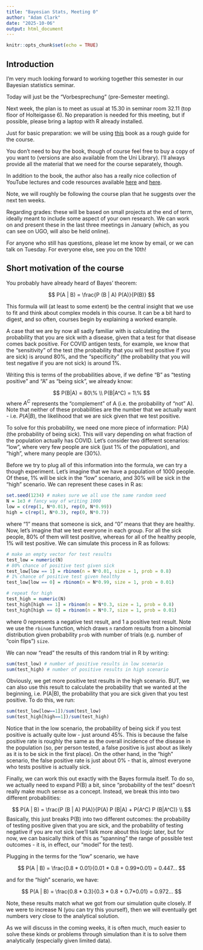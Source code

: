 ```yaml
---
title: "Bayesian Stats, Meeting 0"
author: "Adam Clark"
date: "2025-10-06"
output: html_document
---
```


```r
knitr::opts_chunk$set(echo = TRUE)
```

## Introduction

I'm very much looking forward to working together this semester in our Bayesian statistics seminar.

Today will just be the "Vorbesprechung" (pre-Semester meeting).

Next week, the plan is to meet as usual at 15.30 in seminar room 32.11 (top floor of Holteigasse 6). No preparation is needed for this meeting, but if possible, please bring a laptop with R already installed.

Just for basic preparation: we will be using [this](https://www.amazon.de/Richard-Mcelreath/dp/036713991X/ref=mp_s_a_1_1?crid=24ZFNTQV3DKGG&keywords=statistical+rethinking&qid=1696190575&sprefix=statistical%2Caps%2C276&sr=8-1) book as a rough guide for the course.

You don't need to buy the book, though of course feel free to buy a copy of you want to (versions are also available from the Uni Library). I'll always provide all the material that we need for the course separately, though.

In addition to the book, the author also has a really nice collection of YouTube lectures and code resources available [here](https://github.com/rmcelreath/rethinking) and [here](https://www.youtube.com/@rmcelreath).

Note, we will roughly be following the course plan that he suggests over the next ten weeks.

Regarding grades: these will be based on small projects at the end of term, ideally meant to include some aspect of your own research. We can work on and present these in the last three meetings in January (which, as you can see on UGO, will also be held online).

For anyone who still has questions, please let me know by email, or we can talk on Tuesday. For everyone else, see you on the 10th!

## Short motivation of the course

You probably have already heard of Bayes' theorem:

$$
P(A | B) = \frac{P (B | A) P(A)}{P(B)}
$$

This formula will (at least to some extent) be the central insight that we use to fit and think about complex models in this course. It can be a bit hard to digest, and so often, courses begin by explaining a worked example.

A case that we are by now all sadly familiar with is calculating the probability that you are sick with a disease, given that a test for that disease comes back positive. For COVID antigen tests, for example, we know that the "sensitivity" of the test (the probability that you will test positive if you are sick) is around 80%, and the "specificity" (the probability that you will test negative if you are not sick) is around 1%.

Writing this is terms of the probabilities above, if we define "B" as "testing positive" and "A" as "being sick", we already know:

$$
P(B|A) = 80\% \\
P(B|A^C) = 1\%
$$
where $A^C$ represents the "complement" of A (i.e. the probability of "not" A). Note that neither of these probabilities are the number that we actually want - i.e. $P(A|B)$, the likelihood that we are sick given that we test positive.

To solve for this probability, we need one more piece of information: P(A) (the probability of being sick). This will vary depending on what fraction of the population actually has COVID. Let's consider two different scenarios: "low", where very few people are sick (just 1% of the population), and "high", where many people are (30%).

Before we try to plug all of this information into the formula, we can try a though experiment. Let's imagine that we have a population of 1000 people. Of these, 1% will be sick in the "low" scenario, and 30% will be sick in the "high" scenario. We can represent these cases in R as:


```r
set.seed(1234) # makes sure we all use the same random seed
N = 1e3 # fancy way of writing 1000
low = c(rep(1, N*0.01), rep(0, N*0.99))
high = c(rep(1, N*0.3), rep(0, N*0.7))
```

where "1" means that someone is sick, and "0" means that they are healthy. Now, let's imagine that we test everyone in each group. For all the sick people, 80% of them will test positive, whereas for all of the healthy people, 1% will test positive. We can simulate this process in R as follows:

```r
# make an empty vector for test results
test_low = numeric(N)
# 80% chance of positive test given sick
test_low[low == 1] = rbinom(n = N*0.01, size = 1, prob = 0.8)
# 1% chance of positive test given healthy
test_low[low == 0] = rbinom(n = N*0.99, size = 1, prob = 0.01)

# repeat for high
test_high = numeric(N)
test_high[high == 1] = rbinom(n = N*0.3, size = 1, prob = 0.8)
test_high[high == 0] = rbinom(n = N*0.7, size = 1, prob = 0.01)
```

where 0 represents a negative test result, and 1 a positive test result. Note we use the `rbinom` function, which draws `n` random results from a binomial distribution given probability `prob` with number of trials (e.g. number of "coin flips") `size`.

We can now "read" the results of this random trial in R by writing:

```r
sum(test_low) # number of positive results in low scenario
sum(test_high) # number of positive results in high scenario
```

Obviously, we get more positive test results in the high scenario. BUT, we can also use this result to calculate the probability that we wanted at the beginning, i.e. P(A|B), the probability that you are sick given that you test positive. To do this, we run:

```r
sum(test_low[low==1])/sum(test_low)
sum(test_high[high==1])/sum(test_high)
```

Notice that in the low scenario, the probability of being sick if you test positive is actually quite low - just around 45%. This is because the false positive rate is roughly the same as the overall incidence of the disease in the population (so, per person tested, a false positive is just about as likely as it is to be sick in the first place). On the other hand, in the "high" scenario, the false positive rate is just about 0% - that is, almost everyone who tests positive is actually sick.

Finally, we can work this out exactly with the Bayes formula itself. To do so, we actually need to expand P(B) a bit, since "probability of the test" doesn't really make much sense as a concept. Instead, we break this into two different probabilities:

$$
P(A | B) = \frac{P (B | A) P(A)}{P(A) P (B|A) + P(A^C) P (B|A^C)} \\
$$
Basically, this just breaks P(B) into two different outcomes: the probability of testing positive given that you are sick, and the probability of testing negative if you are not sick (we'll talk more about this logic later, but for now, we can basically think of this as "spanning" the range of possible test outcomes - it is, in effect, our "model" for the test).

Plugging in the terms for the "low" scenario, we have

$$
P(A | B) =  \frac{0.8 * 0.01}{0.01 * 0.8 + 0.99*0.01} = 0.447...
$$

and for the "high" scenario, we have:

$$
P(A | B) =  \frac{0.8 * 0.3}{0.3 * 0.8 + 0.7*0.01} = 0.972...
$$

Note, these results match what we got from our simulation quite closely. If we were to increase N (you can try this yourself), then we will eventually get numbers very close to the analytical solution.

As we will discuss in the coming weeks, it is often much, much easier to solve these kinds or problems through simulation than it is to solve them analytically (especially given limited data).
